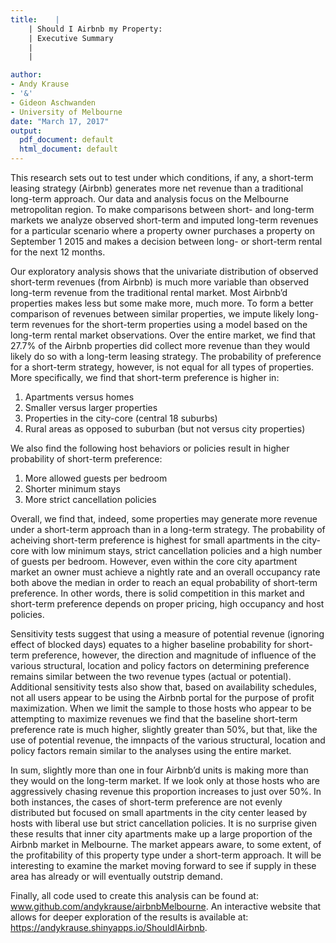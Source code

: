 ```yaml
---
title:    |
    | Should I Airbnb my Property:    
    | Executive Summary
    |   
    |  

author:
- Andy Krause
- '&'
- Gideon Aschwanden
- University of Melbourne
date: "March 17, 2017"
output:
  pdf_document: default
  html_document: default
---
```


This research sets out to test under which conditions, if any, a short-term leasing strategy (Airbnb) generates more net revenue than a traditional long-term approach.  Our data and analysis focus on the Melbourne metropolitan region.  To make comparisons between short- and long-term markets we analyze observed short-term and imputed long-term revenues for a particular scenario where a property owner purchases a property on September 1 2015 and makes a decision between long- or short-term rental for the next 12 months.  

Our exploratory analysis shows that the univariate distribution of observed short-term revenues (from Airbnb) is much more variable than observed long-term revenue from the traditional rental market.  Most Airbnb'd properties makes less but some make more, much more. To form a better comparison of revenues between similar properties, we impute likely long-term revenues for the short-term properties using a model based on the long-term rental market observations. Over the entire market, we find that 27.7\% of the Airbnb properties did collect more revenue than they would likely do so with a long-term leasing strategy.  The probability of preference for a short-term strategy, however, is not equal for all types of properties.  More specifically, we find that short-term preference is higher in:

1. Apartments versus homes
2. Smaller versus larger properties
3. Properties in the city-core (central 18 suburbs)
4. Rural areas as opposed to suburban (but not versus city properties)

We also find the following host behaviors or policies result in higher probability of short-term preference:

1. More allowed guests per bedroom
2. Shorter minimum stays
3. More strict cancellation policies

Overall, we find that, indeed, some properties may generate more revenue under a short-term approach than in a long-term strategy. The probability of acheiving short-term preference is highest for small apartments in the city-core with low minimum stays, strict cancellation policies and a high number of guests per bedroom. However, even within the core city apartment market an owner must achieve a nightly rate and an overall occupancy rate both above the median in order to reach an equal probability of short-term preference.  In other words, there is solid competition in this market and short-term preference depends on proper pricing, high occupancy and host policies.  

Sensitivity tests suggest that using a measure of potential revenue (ignoring effect of blocked days) equates to a higher baseline probability for short-term preference, however, the direction and magnitude of influence of the various structural, location and policy factors on determining preference remains similar between the two revenue types (actual or potential).  Additional sensitivity tests also show that, based on availability schedules, not all users appear to be using the Airbnb portal for the purpose of profit maximization.  When we limit the sample to those hosts who appear to be attempting to maximize revenues we find that the baseline short-term preference rate is much higher, slightly greater than 50\%, but that, like the use of potential revenue, the imnpacts of the various structural, location and policy factors remain similar to the analyses using the entire market.  

In sum, slightly more than one in four Airbnb'd units is making more than they would on the long-term market.  If we look only at those hosts who are aggressively chasing revenue this proportion increases to just over 50\%.  In both instances, the cases of short-term preference are not evenly distributed but focused on small apartments in the city center leased by hosts with liberal use but strict cancellation policies. It is no surprise given these results that inner city apartments make up a large proportion of the Airbnb market in Melbourne.  The market appears aware, to some extent, of the profitability of this property type under a short-term approach.  It will be interesting to examine the market moving forward to see if supply in these area has already or will eventually outstrip demand.  

Finally, all code used to create this analysis can be found at:  [www.github.com/andykrause/airbnbMelbourne](https://www.github.com/andykrause/airbnbMelbourne).  An interactive website that allows for deeper exploration of the results is available at: [https://andykrause.shinyapps.io/ShouldIAirbnb](https://andykrause.shinyapps.io/ShouldIAirbnb).

